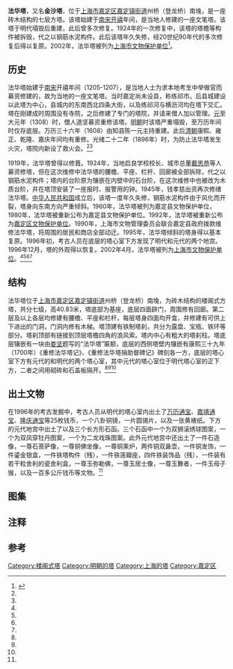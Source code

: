 {{文物保护单位
| 级别 = 省级
| 省区市 = 上海市
| 图片 = [[File:Fahua_Pagoda_04_2014-03.jpg|250px]]<br><small>法华塔西北侧二层及以上部分，2014年3月</small>
| 名称 = 法华塔
| 编号 = 7-7
| 分类 = 古建筑
| 所在 = [[上海市|上海市]][[嘉定区|嘉定区]]
| 时代 = 明
| 登录 = 2002年4月27号
}}
'''法华塔'''，又名'''金沙塔'''，位于[[上海市|上海市]][[嘉定区|嘉定区]][[嘉定镇街道|嘉定镇街道]]州桥（登龙桥）南堍，是一座砖木结构的七层方塔。该塔始建于[[南宋|南宋]][[开禧|开禧]]年间，是当地人修建的一座文笔塔。该塔于明代塌毁后重建，此后曾多次修复。1924年的一次修复中，该塔的塔檐等构件被拆毁，代之以钢筋水泥构件。此后该塔年久失修，经20世纪90年代的多次修复后得以复原。2002年，法华塔被列为[[上海市文物保护单位|上海市文物保护单位]]<ref>{{Cite book|title=中国文物地图集 上海分册|last=国家文物局主编|publisher=北京：[[中华地图学社|中华地图学社]]|year=2017.01|isbn=978-7-80031-643-2|pages=136-140}}</ref>。

==历史==
法华塔始建于[[南宋|南宋]]开禧年间（1205-1207），是当地人士为求本地考生中举做官而募资修建的，故为当地的一座文笔塔。当时嘉定尚未设县，称练祁市。后县城建设以此塔为中心，县城内的东南西北四条大街，以及练祁河与横沥河均在塔下交汇。塔在刚建成时周围没有寺院，之后修建了专门的塔院，并请来僧人加以管理。[[元朝|元]]至大元年（1308）时，僧人道坚募资重修该塔。[[明朝|明朝]]时该塔严重塌毁，至万历年间时仅存底层。万历三十六年（1608）由知县陈一元主持重建。此后[[清朝|清朝]]康熙、雍正、乾隆、嘉庆年间均有重修。光绪二十二年（1896年）时，为防止法华塔发生火灾，塔院内新设了救火会。<ref name="one"/><ref name="two"/>{{r|seven|page=131}}

1919年，法华塔曾得以修葺。1924年，当地启良学校校长、城市总董[[戴思恭|戴思恭]]等人募资修塔，但在这次维修中法华塔的腰檐、平座、栏杆、回廊被全部拆除，代之以钢筋水泥构件；塔内的台阶原为镶嵌在内壁中的石台阶，在这次维修中也被改为木质台阶，并在塔顶安装了一座报时、报警用的钟。1945年，钱孝慈出资再次修缮法华塔。[[中华人民共和国|中华人民共和国]]成立后，该塔一度年久失修，钢筋水泥构件由于风化而开裂，塔身向东南方向严重倾斜。1960年，法华塔被列为嘉定县文物保护单位，1980年，法华塔被重新公布为嘉定县文物保护单位。1992年，法华塔被重新公布为[[嘉定区文物保护单位|嘉定区文物保护单位]]。1990年，上海市文物管理委员会联合嘉定县政府拨款维修法华塔，将周围的居民和商店全部动迁。1995年，法华塔倾斜的塔身得以基本复原。1996年初，考古人员在底层的塔心室下方发现了明代和元代的两个地宫。1996年12月，塔的外观得以恢复。2002年4月，法华塔被列为[[上海市文物保护单位|上海市文物保护单位]]。<ref name="two"/><ref name="three"/><ref name="four"/><ref name="five"/>{{r|six|page=21-24}}{{r|seven|page=132-134}}
==结构==
法华塔位于[[上海市|上海市]][[嘉定区|嘉定区]][[嘉定镇街道|嘉定镇街道]]州桥（登龙桥）南堍，为砖木结构的楼阁式方塔，共分七级，高40.83米，塔底部为基座，底层四面辟门，周围修有回廊。第二层及以上各层均修建有腰檐、平座和栏杆，每层塔身四面均开龛{{efn|1=所有龛内均无佛像。}}，并修建有可供上下进出的门洞，门洞内修有木梯。塔顶建有铁制塔刹，共分为露盘、宝瓶、铁环等部分。塔刹顶部有链接到顶层塔檐四角的浪风索。塔内中心有粗大的塔刹柱。塔底层镶嵌有一块由[[娄坚|娄坚]]题写的“法华塔”匾额，底层的西侧塔壁内镶嵌有康熙三十九年（1700年）《重修法华塔记》、《重修法华塔捐助督碑记》碑刻各一方，底层的塔心室下方有元代的和明代的两个塔心室，其中元代的塔心室位于明代塔心室的正下方，二者之间用砌砖和石盖板隔开。<ref name="two"/><ref name="three"/><ref name="four"/>{{r|six|page=21-24}}{{r|seven|page=130}}
==出土文物==
在1996年的考古发掘中，考古人员从明代的塔心室内出土了[[万历通宝|万历通宝]]、[[嘉靖通宝|嘉靖通宝]]、[[隆庆通宝|隆庆通宝]]等25枚钱币，一个八卦铜镜，一片圆锡片，以及一张黄裱纸。下方的元代地宫中出土了以及三个长方形石函。三个石函中一个为双狮滚绣球图案，一个为双凤穿牡丹图案，一个为二龙戏珠图案。此外元代地宫中还出土了一件石造像，一尊石菩萨像，一尊铜佛坐像，一尊铜熏炉，两件铜双鼻壶，一件铜发饰，一件鎏金银盒，一件铁塔构件（残），一件铁莲瓣座，四件铁装饰品（残），一件装有若干粒舍利的瓷舍利盒，一尊玉弥勒佛，一尊玉居士像，一尊玉舞者，一件玉母子猴，以及一百多公斤钱币等文物。<ref name="eight"/>

==图集==
{{Quote box|width=27%|align=right|quote=铃铎响诸天，浮屠出尘表。挥手宕青云，侧足蹑飞鸟。<br>阑空列宿垂，路转雄虹抱。鳞次俯衡闾，错落辨亭堡。<br>郊烟引路长，海雾吞洲小。一笑天地宽，古今风浩浩。|source=——清·张锡爵《金沙塔眺望》}}
{{gallery
|File:Fahua Pagoda 01 2014-03.jpg|自西北侧州桥看法华塔
|File:Fahua Pagoda 05 2014-03.jpg|西侧正面二层及以上
|File:Fahua Pagoda 09 2014-03.jpg|二层转角处檐部
|File:Fahua Pagoda 17 2014-03.jpg|底层围廊柱头科斗栱
|File:Fahua Pagoda 21 2014-03.jpg|底层围廊平身科斗栱
|File:Fahua Pagoda 33 2014-03.jpg|底层围廊角科斗栱
|File:Fahua Pagoda 30 2014-03.jpg|底层围廊内侧，示柱头科和平身科斗栱的不同构造
|File:Fahua Pagoda 41 2014-03.jpg|塔身底层匾额，上题“万历戊申冬知嘉定县晋安陈一元重建，伊蒲戒弟子娄坚书。”
|File:Fahua Pagoda 40 2014-03.jpg|塔身底层砖砌叠涩藻井}}
==注释==
{{notelist}}
==参考==
{{reflist|2|refs=
<ref name="one">清·程其珏修、杨震福等纂，《光绪嘉定县志·卷三十一·杂志·寺观》：法华塔，登龙桥南，宋开禧间建，元至大元年僧道坚修，明万历间仅存一级，三十六年知县陈一元重建。国朝康熙、雍正、乾隆间重修，嘉庆八年僧达圆募修。（知县王文焕记略）“法华塔一名金沙，为县之文笔，学之元武”。</ref>
<ref name="two">{{cite news |language = zh-cn |url = http://www.shtong.gov.cn/newsite/node2/node2245/node4467/node20332/node20424/node63794/userobject1ai15820.html |title = 上海文物博物馆志·第一编 文物古迹·第六章 建筑·第一节 塔·法华塔 |publisher = 上海地方志办公室 |date = 2015-03-28 |accessdate = 2018-02-09 |archive-date = 2014-07-14 |archive-url = https://web.archive.org/web/20140714212344/http://www.shtong.gov.cn/newsite/node2/node2245/node4467/node20332/node20424/node63794/userobject1ai15820.html |dead-url = no }}</ref>
<ref name="three">{{cite news |language = zh-cn |url = http://www.shtong.gov.cn/newsite/node2/node2245/node75195/node75200/node75235/node75247/userobject1ai91027.html |title = 上海宗教志·第一编 佛教·第二章 塔、碑、幢、寺藏文物·第一节 塔·法华塔 |publisher = 上海地方志办公室 |date = 2015-03-28 |accessdate = 2018-02-09 |archive-date = 2015-04-02 |archive-url = https://web.archive.org/web/20150402160839/http://www.shtong.gov.cn/newsite/node2/node2245/node75195/node75200/node75235/node75247/userobject1ai91027.html |dead-url = no }}</ref>
<ref name="four">{{cite news |language = zh-cn |url = http://www.shtong.gov.cn/newsite/node2/node4/node2250/node4424/node13538/node14593/node18597/userobject1ai40438.html |title = 嘉定县志·卷二十七 胜迹文物·第二章 古迹·第三节 其他古迹 |publisher = 上海地方志办公室 |date = 2015-03-28 |accessdate = 2018-02-09 |archive-date = 2020-09-19 |archive-url = https://web.archive.org/web/20200919060453/http://www.shtong.gov.cn/newsite/node2/node4/node2250/node4424/node13538/node14593/node18597/userobject1ai40438.html |dead-url = no }}</ref>
<ref name="five">{{cite news |language = zh-cn |url = http://www.shtong.gov.cn/newsite/node2/node4/node2250/node72324/node72359/node72405/userobject1ai79958.html |title = 嘉定县续志·第三十一章 文化·第五节 文博事业 |publisher = 上海地方志办公室 |date = 2015-03-28 |accessdate = 2018-02-09 |archive-date = 2016-11-17 |archive-url = https://web.archive.org/web/20161117062851/http://www.shtong.gov.cn/newsite/node2/node4/node2250/node72324/node72359/node72405/userobject1ai79958.html |dead-url = no }}</ref>
<ref name="six">{{Cite book | editor = 张建华 | title = 话说上海·嘉定卷 | location = 上海 | publisher = 上海文化出版社 | date = 2010-01-01 | pages =191 | ISBN = 978-7-80740-472-9 | accessdate = 2018-03-20 | quote = }}</ref>
<ref name="seven">{{Cite book | editor = 江汉洪 | title = 世代永宝 嘉定文物胜迹 | location = 上海 | publisher = 上海文化出版社 | date = 2013-01-01 | pages =167 | ISBN = 978-7-5535-0002-7 | accessdate = 2018-03-20 | quote = }}</ref>
<ref name="eight">{{cite journal zh |author = 何继英 |date=1999-02 |title=上海嘉定法华塔元明地宫清理简报 |journal=文物 |volume= |issue= |pages=2, 4-15, 97 |id= |url= |accessdate=2015-01-28 |quote= }}</ref>
}}
{{commons|Category:Fahua Pagoda}}
{{上海市文物保护单位}}
[[Category:楼阁式塔|Category:楼阁式塔]]
[[Category:明朝的塔|Category:明朝的塔]]
[[Category:上海的塔|Category:上海的塔]]
[[Category:嘉定区|Category:嘉定区]]